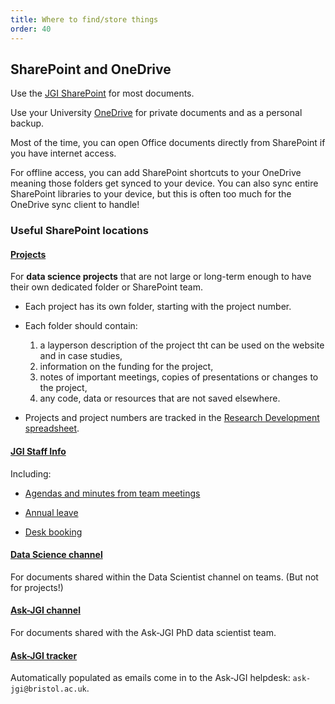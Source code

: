 ```yaml
---
title: Where to find/store things
order: 40
---
```


## SharePoint and OneDrive

Use the [JGI SharePoint](https://uob.sharepoint.com/teams/grp-jeangoldinginstituteteam/Shared Documents/Forms/All.aspx) for most documents.

Use your University [OneDrive](https://uob-my.sharepoint.com/) for private documents and as a personal backup.

::: {.callout-tip}
Most of the time, you can open Office documents directly from SharePoint if you have internet access.

For offline access, you can add SharePoint shortcuts to your OneDrive meaning those folders get synced to your device.
You can also sync entire SharePoint libraries to your device, but this is often too much for the OneDrive sync client to handle!
:::

### Useful SharePoint locations

#### [Projects](https://uob.sharepoint.com/:f:/r/teams/grp-jeangoldinginstituteteam/Shared Documents/Projects)

For **data science projects** that are not large or long-term enough to have their own dedicated folder or SharePoint team.

- Each project has its own folder, starting with the project number.

- Each folder should contain:

    1. a layperson description of the project tht can be used on the website and in case studies,
    2. information on the funding for the project,
    3. notes of important meetings, copies of presentations or changes to the project,
    4. any code, data or resources that are not saved elsewhere.

- Projects and project numbers are tracked in the [Research Development spreadsheet](https://uob.sharepoint.com/:x:/r/teams/grp-jeangoldinginstituteteam/Shared Documents/Reporting/JGI Activities/Research Development (Funding).xlsx?web=1).

#### [JGI Staff Info](https://uob.sharepoint.com/:f:/r/teams/grp-jeangoldinginstituteteam/Shared Documents/JGI Staff Info)

Including:

- [Agendas and minutes from team meetings](https://uob.sharepoint.com/:f:/r/teams/grp-jeangoldinginstituteteam/Shared Documents/JGI Staff Info/Team Meetings/JGI Agendas- %27All Team%27 Meeting)

- [Annual leave](https://uob.sharepoint.com/:f:/r/teams/grp-jeangoldinginstituteteam/Shared Documents/JGI Staff Info/Annual Leave)

- [Desk booking](https://uob.sharepoint.com/:f:/r/teams/grp-jeangoldinginstituteteam/Shared Documents/JGI Staff Info/Health and Safety/Royal Fort House Return/Desk Booking)

#### [Data Science channel](https://uob.sharepoint.com/teams/grp-JeanGoldingInstituteTeam/Shared Documents/Data Science channel)

For documents shared within the Data Scientist channel on teams. (But not for projects!)

#### [Ask-JGI channel](https://uob.sharepoint.com/teams/grp-JeanGoldingInstituteTeam-Ask-JGI/Shared Documents/Forms/AllItems.aspx)

For documents shared with the Ask-JGI PhD data scientist team.

#### [Ask-JGI tracker](https://uob.sharepoint.com/teams/grp-jeangoldinginstituteteam/Lists/AskJGI tracker)

Automatically populated as emails come in to the Ask-JGI helpdesk: `ask-jgi@bristol.ac.uk`.
